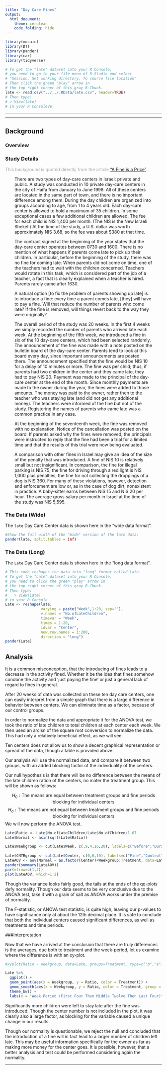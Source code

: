 ```yaml
---
title: "Day Care Fines"
output: 
  html_document:
    theme: cerulean
    code_folding: hide
---
```


<script type="text/javascript">
 function showhide(id) {
    var e = document.getElementById(id);
    e.style.display = (e.style.display == 'block') ? 'none' : 'block';
 }
</script>

```r
library(mosaic)
library(DT)
library(pander)
library(car)
library(tidyverse)

# To get the "late" dataset into your R Console, 
# you need to go to your file menu of R-Studio and select
# "Session, Set working directory, To source file location"
# Then click the green "play" arrow in 
# the top right corner of this gray R-Chunk. 
late <- read.csv("../../.RData/late.csv", header=TRUE)
# Then type:
# > View(late)
# in your R ConsoleVe
```



----

<!--If you want to give your critiquers some ideas about what you have questions on and would like help with, place those details here.-->



<!--End your comments to your critiquers before this line.-->

----


## Background {.tabset .tabset-fade}

### Overview
<!-- Be sure to add your own background here before beginning the Analysis. -->







<!--End your background before here.-->
<!--Click the little black arrow to 
the left to expand/hide these next sections.-->
### Study Details

<div style="color:#a8a8a8;">
This background is quoted directly from the article ["A Fine is a Price"](http://rady.ucsd.edu/faculty/directory/gneezy/pub/docs/fine.pdf). 
</div>

<div style="padding-left:30px; padding-right:30px;">

There are two types of day-care centers in Israel: private and public. A study was conducted in 10 private day-care centers in the city of Haifa from January to June 1998. All of these centers are located in the same part of town, and there is no important difference among them. During the day children are organized into groups according to age, from 1 to 4 years old. Each day-care center is allowed to hold a maximum of 35 children. In some exceptional cases a few additional children are allowed. The fee for each child is NIS 1,400 per month. (The NIS is the New Israeli Shekel.) At the time of the study, a U.S. dollar was worth approximately NIS 3.68, so the fee was about $380 at that time. 

The contract signed at the beginning of the year states that the day-care
center operates between 0730 and 1600. There is no mention of what happens if parents come late to pick up their children. In particular, before the beginning of the study, there was no fine for coming late. When parents did not come on time, one of the teachers had to wait with the children concerned. Teachers would rotate in this task, which is considered part of the job of a teacher, a fact that is clearly explained when a teacher is hired. Parents rarely came after 1630. 

A natural option [to fix the problem of parents showing up late] is to introduce a fine: every time a parent comes late, [they] will have to pay a fine. Will that reduce the number of parents who come late? If the fine is removed, will things revert back to the way they were originally?

The overall period of the study was 20 weeks. In the first 4 weeks we
simply recorded the number of parents who arrived late each week. At the
beginning of the fifth week, we introduced a fine in six of the 10 day-care centers, which had been selected randomly. The announcement of the fine was made with a note posted on the bulletin board of the day-care center. Parents tend to look at this board every day, since important announcements are posted there. The announcement specified that the fine would be NIS 10 for a delay of 10 minutes or more. The fine was per child; thus, if parents had two children in the center and they came late, they had to pay NIS 20. Payment was made to the principal of the day-care center at the end of the month. Since monthly payments are made to the owner during the year, the fines were added to those amounts. The money was paid to the owner, rather then to the teacher who was staying late (and did not get any additional money). The teachers were informed of the fine but not of the study. Registering the names of parents who came late was a common practice in any case.

At the beginning of the seventeenth week, the fine was removed with no explanation. Notice of the cancellation was posted on the board. If parents asked why the fines were removed, the principals were instructed to reply that the fine had been a trial for a limited time and that the results of this trial were now being evaluated.

A comparison with other fines in Israel may give an idea of the size of
the penalty that was introduced. A fine of NIS 10 is relatively small but not insignificant. In comparison, the fine for illegal parking is NIS 75; the fine for driving through a red light is NIS 1,000 plus penalties; the fine for not collecting the droppings of a dog is NIS 360. For many of these violations, however, detection and enforcement are low or, as in the case of dog dirt, nonexistent in practice. A baby-sitter earns between NIS 15 and NIS 20 per hour. The average gross salary per month in Israel at the time of the study was NIS 5,595.

</div>


### The Data (Wide)


The `late` Day Care Center data is shown here in the "wide data format". 

```r
#Show the full width of the "Wide" version of the late data:
pander(late, split.tables = Inf)
```


### The Data (Long)

The `Late` Day Care Center data is shown here in the "long data format".

```r
# This code reshapes the data into "long" format called Late.
# To get the "Late" dataset into your R Console, 
# you need to click the green "play" arrow in 
# the top right corner of this gray R-Chunk. 
# Then type:
#   > View(Late)
# in your R Console
Late <- reshape(late,
                varying = paste("Week",1:20, sep=""), 
                v.names = "No.ofLateChildren",
                timevar = "Week", 
                times = 1:20, 
                idvar = "Center",
                new.row.names = 1:200,
                direction = "long")
pander(Late)
```


 
##  
<!-- You can begin writing again after here.-->



## Analysis

It is a common misconception, that the introducing of fines leads to a decrease in the activity fined. Whether it be the idea that fines somehow condone the activity and 'just paying the fine' or just a general lack of regard to fines in general.

After 20 weeks of data was collected on these ten day care centers, one can easily interpret from a simple graph that there is a large difference in behavior between centers. We can eliminate time as a factor, because of our control groups.

In order to normalize the data and appropriate it for the ANOVA test, we took the ratio of late children to total children at each center each week. We then used an arcisn of the square root conversion to normalize the data. This had only a relatively beneficial effect, as we will see.

Ten centers does not allow us to show a decent graphical representation or spread of the data, though a table is provided above.

Our analysis will use the normalized data, and compare it between two groups, with an added blocking factor of the individuality of the centers.

Our null hypothesis is that there will be no difference between the means of the late children ration of the centers, no mater the treatment group. This will be shown as follows:

$$
  H_0: {\text{The means are equal between treatment groups and fine periods blocking for individual centers}}  
$$
$$
H_a: {\text{The means are not equal between treatment groups and fine periods blocking for individual centers}}
$$
We will now perform the ANOVA test.

```r
Late$Ratio <- Late$No.ofLateChildren/Late$No.ofChidren/1.07
Late$Normal <- asin(sqrt(Late$Ratio))

Late$Weekgroup <- cut(Late$Week, c(.9,4,16,20), labels=c("Before","During-Fine","Post-Fine"))
 
Late$CNTRgroup <- cut(Late$Center, c(0,6,10), labels=c("Fine","Control"))
LateAOV <- aov(Normal ~ as.factor(Center)+Weekgroup:Treatment, data=Late)
pander(summary(LateAOV))
par(mfrow=c(1,2))
plot(LateAOV, which=1:2)
```

Though the variance looks fairly good, the tails at the ends of the qq-plots defy normality. Though our data seems to be very conclusive due to the ANOVA test, take it with a grain of salt as ANOVA works under the premise of normality. 

The F-statistic, or ANOVA test statistic, is quite high, leaving our p-values to have significance only at about the 12th decimal place. It is safe to conclude that both the individual centers caused significant differences, as well as treatments and time periods.


###Interpretation


Now that we have arrived at the conclusion that there are truly differences is the averages, due both to treatment and the week-period, let us examine where the difference is with an xy-plot.

```r
#xyplot(Ratio ~ Weekgroup, data=Late, groups=Treatment, type=c("p","a"), main="Significance of the Interaction", auto.key=list(corner=c(1,1)))

Late %>% 
  ggplot() +
  geom_point(aes(x = Weekgroup, y = Ratio, color = Treatment)) +
  geom_smooth(aes(x = Weekgroup, y = Ratio, color = Treatment, group = Treatment), se = FALSE) +
  theme_bw() +
  labs(x = "Week Period (First Four Then Middle Twelve Then Last Four)", y = "Ratio of Late Children", title = "Significantly More Parents Were Late to Pick Up Kids After a Fine Was Introduced.", subtitle = "The Social Contract is More Expensive than a Simple Fine")

```

Significantly more children were left to stay late after the fine was introduced. Though the center number is not included in the plot, it was clearly also a large factor, as blocking for the variable caused a unique change in our results. 

Though our normality is questionable, we reject the null and concluded that the introduction of a fine will in fact lead to a larger number of children left late. This may be useful information specifically for the owner as far as making more money for the center goes. It is possible, however,  that a better analysis and test could be performed considering again the normality.

-----------------------------------------------------------------------------------